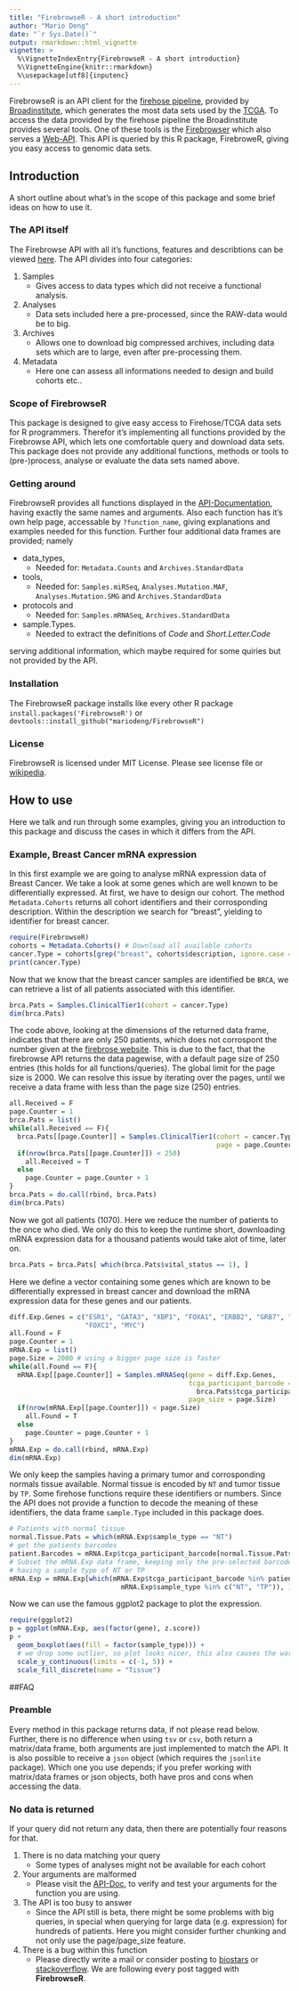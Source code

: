 ```yaml
---
title: "FirebrowseR - A short introduction"
author: "Mario Deng"
date: "`r Sys.Date()`"
output: rmarkdown::html_vignette
vignette: >
  %\VignetteIndexEntry{FirebrowseR - A short introduction}
  %\VignetteEngine{knitr::rmarkdown}
  %\usepackage[utf8]{inputenc}
---
```


FirebrowseR is an API client for the [firehose pipeline](http://gdac.broadinstitute.org/), provided by [Broadinstitute](https://www.broadinstitute.org/), which generates the most data sets used by the [TCGA](https://tcga-data.nci.nih.gov/tcga/). To access the data provided by the firehose pipeline the Broadinstitute provides several tools. One of these tools is the [Firebrowser](http://firebrowse.org/) which also serves a [Web-API](http://firebrowse.org/api-docs/). This API is queried by this R package, FirebroweR, giving you easy access to genomic data sets.

## Introduction
A short outline about what's in the scope of this package and some brief ideas on how to use it.

### The API itself
The Firebrowse API with all it's functions, features and describtions can be viewed [here](http://firebrowse.org/api-docs/). The API divides into four categories:

1. Samples
    * Gives access to data types which did not receive a functional analysis.
1. Analyses
    * Data sets included here a pre-processed, since the RAW-data would be to big.
1. Archives
    * Allows one to download big compressed archives, including data sets which are to large, even after pre-processing them.
1. Metadata
    * Here one can assess all informations needed to design and build cohorts etc..

### Scope of FirebrowseR
This package is designed to give easy access to Firehose/TCGA data sets for R programmers. Therefor it's implementing all functions provided by the Firebrowse API, which lets one comfortable query and download data sets. This package does not provide any additional functions, methods or tools to (pre-)process, analyse or evaluate the data sets named above.

### Getting around
FirebrowseR provides all functions displayed in the [API-Documentation](http://firebrowse.org/api-docs/), having exactly the same names and arguments. Also each function has it's own help page, accessable by `?function_name`, giving explanations and examples needed for this function. Further four additional data frames are provided; namely

* data_types,
    * Needed for: `Metadata.Counts` and `Archives.StandardData`
* tools,
    * Needed for: `Samples.miRSeq`, `Analyses.Mutation.MAF`,
    `Analyses.Mutation.SMG` and `Archives.StandardData`
* protocols and
    * Needed for: `Samples.mRNASeq`, `Archives.StandardData`
* sample.Types.
    * Needed to extract the definitions of _Code_ and _Short.Letter.Code_

serving additional information, which maybe required for some quiries but not provided by the API.

### Installation
The FirebrowseR package installs like every other R package `install.packages('FirebrowseR')` or `devtools::install_github("mariodeng/FirebrowseR")`

### License
FirebrowseR is licensed under MIT License. Please see license file or [wikipedia](https://en.wikipedia.org/wiki/MIT_License).

## How to use
Here we talk and run through some examples, giving you an introduction to this package and discuss the cases in which it differs from the API.

### Example, Breast Cancer mRNA expression
In this first example we are going to analyse mRNA expression data of Breast Cancer. We take a look at some genes which are well known to be differentially expressed.
At first, we have to design our cohort. The method `Metadata.Cohorts` returns all cohort identifiers and their corrosponding description. Within the description we search for "breast", yielding to identifier for breast cancer.
```r
require(FirebrowseR)
cohorts = Metadata.Cohorts() # Download all available cohorts
cancer.Type = cohorts[grep("breast", cohorts$description, ignore.case = T), 1]
print(cancer.Type)
```

Now that we know that the breast cancer samples are identified be `BRCA`, we can retrieve a list of all patients associated with this identifier.
```r
brca.Pats = Samples.ClinicalTier1(cohort = cancer.Type)
dim(brca.Pats)
```

The code above, looking at the dimensions of the returned data frame, indicates that there are only 250 patients, which does not corrospont the number given at the [firebrose website](http://firebrowse.org/). This is due to the fact, that the firebrowse API returns the data pagewise, with a default page size of 250 entries (this holds for all functions/queries). The global limit for the page size is 2000.
We can resolve this issue by iterating over the pages, until we receive a data frame with less than the page size (250) entries.
```r
all.Received = F
page.Counter = 1
brca.Pats = list()
while(all.Received == F){
  brca.Pats[[page.Counter]] = Samples.ClinicalTier1(cohort = cancer.Type,
                                                    page = page.Counter)
  if(nrow(brca.Pats[[page.Counter]]) < 250)
    all.Received = T
  else
    page.Counter = page.Counter + 1
}
brca.Pats = do.call(rbind, brca.Pats)
dim(brca.Pats)
```

Now we got all patients (1070).
Here we reduce the number of patients to the once who died. We only do this to keep the runtime short, downloading mRNA expression data for a thousand patients would take alot of time, later on.
```r
brca.Pats = brca.Pats[ which(brca.Pats$vital_status == 1), ]
```
Here we define a vector containing some genes which are known to be differentially expressed in breast cancer and download the mRNA expression data for these genes and our patients.
```r
diff.Exp.Genes = c("ESR1", "GATA3", "XBP1", "FOXA1", "ERBB2", "GRB7", "EGFR",
                   "FOXC1", "MYC")
all.Found = F
page.Counter = 1
mRNA.Exp = list()
page.Size = 2000 # using a bigger page size is faster
while(all.Found == F){
  mRNA.Exp[[page.Counter]] = Samples.mRNASeq(gene = diff.Exp.Genes,
                                             tcga_participant_barcode =
                                               brca.Pats$tcga_participant_barcode,
                                             page_size = page.Size)
  if(nrow(mRNA.Exp[[page.Counter]]) < page.Size)
    all.Found = T
  else
    page.Counter = page.Counter + 1
}
mRNA.Exp = do.call(rbind, mRNA.Exp)
dim(mRNA.Exp)
```

We only keep the samples having a primary tumor and corrosponding normals tissue available. Normal tissue is encoded by `NT` and tumor tissue by `TP`. Some firehose functions require these identifiers or numbers. Since the API does not provide a function to decode the meaning of these identifiers, the data frame `sample.Type` included in this package does.
```r
# Patients with normal tissue
normal.Tissue.Pats = which(mRNA.Exp$sample_type == "NT")
# get the patients barcodes
patient.Barcodes = mRNA.Exp$tcga_participant_barcode[normal.Tissue.Pats] 
# Subset the mRNA.Exp data frame, keeping only the pre-selected barcodes AND
# having a sample type of NT or TP
mRNA.Exp = mRNA.Exp[which(mRNA.Exp$tcga_participant_barcode %in% patient.Barcodes &
                            mRNA.Exp$sample_type %in% c("NT", "TP")), ]
```

Now we can use the famous ggplot2 package to plot the expression.
```r
require(ggplot2)
p = ggplot(mRNA.Exp, aes(factor(gene), z.score))
p +
  geom_boxplot(aes(fill = factor(sample_type))) +
  # we drop some outlier, so plot looks nicer, this also causes the warning
  scale_y_continuous(limits = c(-1, 5)) +
  scale_fill_discrete(name = "Tissue")
```

##FAQ

### Preamble
Every method in this package returns data, if not please read below. Further, there is no difference when using `tsv` or `csv`, both return a matrix/data frame, both arguments are just implemented to match the API. It is also possible to receive a `json` object (which requires the `jsonlite` package). Which one you use depends; if you prefer working with matrix/data frames or json objects, both have pros and cons when accessing the data.

### No data is returned
If your query did not return any data, then there are potentially four reasons for that.

1. There is no data matching your query
    * Some types of analyses might not be available for each cohort
1. Your arguments are malformed
    * Please visit the [API-Doc](http://firebrowse.org/api-docs/), to verify and test your arguments for the function you are using.
1. The API is too busy to answer
    * Since the API still is beta, there might be some problems with big queries, in special when querying for large data (e.g. expression) for hundreds of patients. Here you might consider further chunking and not only use the page/page_size feature.
1. There is a bug within this function
    * Please directly write a mail or consider posting to [biostars](https://www.biostars.org/) or [stackoverflow](https://stackoverflow.com/). We are following every post tagged with __FirebrowseR__.

